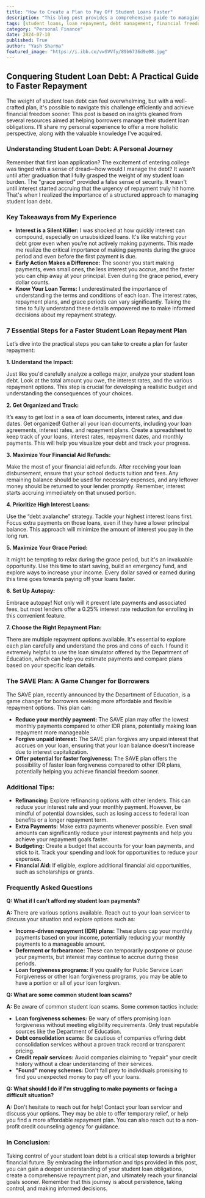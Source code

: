```yaml
---
title: "How to Create a Plan to Pay Off Student Loans Faster"
description: "This blog post provides a comprehensive guide to managing and repaying student loans faster. Learn essential strategies, understand different repayment options, and discover tips for minimizing interest and accelerating your path to financial freedom."
tags: [student loans, loan repayment, debt management, financial freedom, budgeting, personal finance, student debt, repayment plan, interest rates, financial aid, SAVE plan, loan forgiveness]
category: "Personal Finance"
date: 2024-07-10
published: True
author: "Yash Sharma"
featured_image: "https://i.ibb.co/vwSVVfy/89b6736d9e08.jpg"
---
```


##  Conquering Student Loan Debt: A Practical Guide to Faster Repayment 

The weight of student loan debt can feel overwhelming, but with a well-crafted plan, it's possible to navigate this challenge efficiently and achieve financial freedom sooner. This post is based on insights gleaned from several resources aimed at helping borrowers manage their student loan obligations. I’ll share my personal experience to offer a more holistic perspective, along with the valuable knowledge I've acquired.

### Understanding Student Loan Debt: A Personal Journey 

Remember that first loan application?  The excitement of entering college was tinged with a sense of dread—how would I manage the debt? It wasn’t until after graduation that I fully grasped the weight of my student loan burden. The "grace period" provided a false sense of security.  It wasn't until interest started accruing that the urgency of repayment truly hit home. That's when I realized the importance of a structured approach to managing student loan debt. 

### Key Takeaways from My Experience

* **Interest is a Silent Killer:** I was shocked at how quickly interest can compound, especially on unsubsidized loans.  It's like watching your debt grow even when you’re not actively making payments.  This made me realize the critical importance of making payments during the grace period and even before the first payment is due.
* **Early Action Makes a Difference:** The sooner you start making payments, even small ones, the less interest you accrue, and the faster you can chip away at your principal. Even during the grace period, every dollar counts.
* **Know Your Loan Terms:** I underestimated the importance of understanding the terms and conditions of each loan.  The interest rates, repayment plans, and grace periods can vary significantly. Taking the time to fully understand these details empowered me to make informed decisions about my repayment strategy.

###  7 Essential Steps for a Faster Student Loan Repayment Plan 

Let’s dive into the practical steps you can take to create a plan for faster repayment: 

**1. Understand the Impact:**

Just like you'd carefully analyze a college major, analyze your student loan debt. Look at the total amount you owe, the interest rates, and the various repayment options. This step is crucial for developing a realistic budget and understanding the consequences of your choices. 

**2.  Get Organized and Track:**

It’s easy to get lost in a sea of loan documents, interest rates, and due dates.   Get organized!  Gather all your loan documents, including your loan agreements, interest rates, and repayment plans. Create a spreadsheet to keep track of your loans,  interest rates, repayment dates, and monthly payments. This will help you visualize your debt and track your progress.  

**3.  Maximize Your Financial Aid Refunds:**

Make the most of your financial aid refunds.  After receiving your loan disbursement, ensure that your school deducts tuition and fees.  Any remaining balance should be used for necessary expenses, and any leftover money should be returned to your lender promptly.  Remember, interest starts accruing immediately on that unused portion. 

**4.  Prioritize High Interest Loans:** 

Use the “debt avalanche” strategy. Tackle your highest interest loans first. Focus extra payments on those loans, even if they have a lower principal balance. This approach will minimize the amount of interest you pay in the long run.

**5.  Maximize Your Grace Period:**

It might be tempting to relax during the grace period, but it's an invaluable opportunity.  Use this time to start saving, build an emergency fund, and explore ways to increase your income.  Every dollar saved or earned during this time goes towards paying off your loans faster. 

**6.  Set Up Autopay:** 

Embrace autopay! Not only will it prevent late payments and associated fees, but most lenders offer a 0.25% interest rate reduction for enrolling in this convenient feature.

**7.  Choose the Right Repayment Plan:**

There are multiple repayment options available. It's essential to explore each plan carefully and understand the pros and cons of each.   I found it extremely helpful to use the loan simulator offered by the Department of Education, which can help you estimate payments and compare plans based on your specific loan details. 

### The SAVE Plan:  A Game Changer for Borrowers

The SAVE plan, recently announced by the Department of Education, is a game changer for borrowers seeking more affordable and flexible repayment options.  This plan can:

* **Reduce your monthly payment:** The SAVE plan may offer the lowest monthly payments compared to other IDR plans, potentially making loan repayment more manageable.
* **Forgive unpaid interest:** The SAVE plan forgives any unpaid interest that accrues on your loan, ensuring that your loan balance doesn't increase due to interest capitalization.
* **Offer potential for faster forgiveness:** The SAVE plan offers the possibility of faster loan forgiveness compared to other IDR plans, potentially helping you achieve financial freedom sooner.

### Additional Tips:

* **Refinancing:** Explore refinancing options with other lenders. This can reduce your interest rate and your monthly payment. However, be mindful of potential downsides, such as losing access to federal loan benefits or a longer repayment term.
* **Extra Payments:** Make extra payments whenever possible. Even small amounts can significantly reduce your interest payments and help you achieve your repayment goals faster.
* **Budgeting:** Create a budget that accounts for your loan payments, and stick to it. Track your spending and look for opportunities to reduce your expenses.
* **Financial Aid:** If eligible, explore additional financial aid opportunities, such as scholarships or grants.

###  Frequently Asked Questions

**Q: What if I can't afford my student loan payments?**

**A:** There are various options available.  Reach out to your loan servicer to discuss your situation and explore options such as: 

* **Income-driven repayment (IDR) plans:**  These plans cap your monthly payments based on your income, potentially reducing your monthly payments to a manageable amount. 
* **Deferment or forbearance:**  These can temporarily postpone or pause your payments, but interest may continue to accrue during these periods.  
* **Loan forgiveness programs:**  If you qualify for Public Service Loan Forgiveness or other loan forgiveness programs, you may be able to have a portion or all of your loan forgiven.

**Q: What are some common student loan scams?**

**A:**  Be aware of common student loan scams. Some common tactics include:

* **Loan forgiveness schemes:** Be wary of offers promising loan forgiveness without meeting eligibility requirements. Only trust reputable sources like the Department of Education.
* **Debt consolidation scams:**  Be cautious of companies offering debt consolidation services without a proven track record or transparent pricing.
* **Credit repair services:**  Avoid companies claiming to "repair" your credit history without a clear understanding of their services.
* **"Found" money schemes:**  Don't fall prey to individuals promising to find you unexpected money to pay off your loans.

**Q: What should I do if I'm struggling to make payments or facing a difficult situation?**

**A:**  Don't hesitate to reach out for help! Contact your loan servicer and discuss your options. They may be able to offer temporary relief, or help you find a more affordable repayment plan. You can also reach out to a non-profit credit counseling agency for guidance.

###  In Conclusion: 

Taking control of your student loan debt is a critical step towards a brighter financial future.  By embracing the
information and tips provided in this post, you can gain a deeper understanding of your student loan obligations, create a comprehensive repayment plan, and ultimately reach your financial goals sooner.   Remember that this journey is about persistence, taking control, and making informed decisions.  
